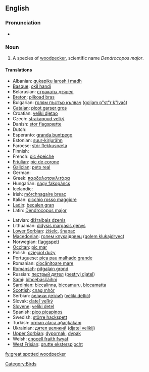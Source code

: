 ==English==

===Pronunciation===
* {{IPA|/'gɻeɪt'spɒtəd'wʊdpɛkeɻ/}}

===Noun===
{{en-noun|sg=[[great]] [[spot]]ted [[woodpecker]]}}

# A species of [[woodpecker]], scientific name ''Dendrocopos major''.

====Translations====
{{trans-top|Bird}}
* Albanian: [[qukapiku larosh i madh]]
* [[Basque]]: [[okil handi]]
* Belarusian: [[стракаты дзяцел]]
* [[Breton]]: [[pilkoad bras]]
* Bulgarian: [[голям пъстър кълвач]] ([[goljam p"st"r k"lvač]])
* [[Catalan]]: [[picot garser gros]]
* Croatian: [[veliki djetao]]
* Czech: [[strakapoud velký]]
* Danish: [[stor flagspætte]]
* Dutch: {{t+|nl|grote bonte specht|m}}
* Esperanto: [[granda buntpego]]
* Estonian: [[suur-kirjurähn]]
* Faroese: [[stór flekkuspæta]]
* Finnish: {{t+|fi|käpytikka}}
* French: [[pic épeiche]] '' ''
* [[Friulian]]: [[pic de corone]]
* [[Galician]]: [[peto real]]
* German: {{t+|de|Buntspecht|m}}
* Greek: [[παρδαλοτσικλιτάρα]] '' ''
* Hungarian: [[nagy fakopáncs]]
* Icelandic: {{t+|is|barrspæta}}
* Irish: [[mórchnagaire breac]]
* Italian: [[picchio rosso maggiore]] '' ''
* [[Ladin]]: [[becalen gran]]
* Latin: [[Dendrocopus major]] '' ''
{{trans-mid}}
* Latvian: [[dižraibais dzenis]]
* Lithuanian: [[didysis margasis genys]]
* [[Lower Sorbian]]: [[źiśelc]], [[šnapac]]
* [[Macedonian]]: [[голем клукаjдрвец]] ([[golem klukajdrvec]])
* Norwegian: [[flaggspett]]
* [[Occitan]]: [[pic mar]]
* Polish: [[dzięcioł duży]] '' ''
* Portuguese: [[pica pau malhado grande]]
* Romanian: [[ciocănitoare mare]]
* [[Romansch]]: [[pitgalain grond]]
* Russian: [[пестрый дятел]] ([[pestryj djatel]]) '' ''
* [[Sami]]: [[bihcebásčáihni]]
* [[Sardinian]]: [[biccalinna]], [[biccamuru]], [[biccamatta]]
* [[Scottish]]: [[cnag mhòr]]
* Serbian: [[велики детлић]] ([[veliki detlić]])
* Slovak: [[ďateľ veľký]]
* [[Slovene]]: [[veliki detel]]
* Spanish: [[pico picapinos]] '' ''
* Swedish: [[större hackspett]]
* Turkish: [[orman alaca ağaçkakanı]]
* Ukrainian: [[дятел великий]] ([[djatel velikij]])
* [[Upper Sorbian]]: [[dypornak]], [[dypak]]
* Welsh: [[cnocell fraith fwyaf]]
* [[West Frisian]]: [[grutte eksterspjocht]]
{{trans-bottom}}

[[Category:Birds]]

[[fy:great spotted woodpecker]]